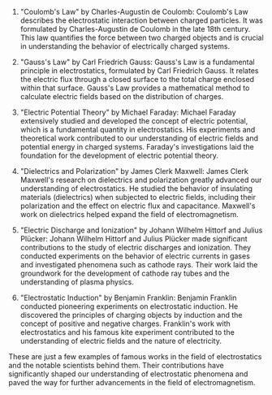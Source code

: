 1. "Coulomb's Law" by Charles-Augustin de Coulomb:
   Coulomb's Law describes the electrostatic interaction between charged particles. It was formulated by Charles-Augustin de Coulomb in the late 18th century. This law quantifies the force between two charged objects and is crucial in understanding the behavior of electrically charged systems.

2. "Gauss's Law" by Carl Friedrich Gauss:
   Gauss's Law is a fundamental principle in electrostatics, formulated by Carl Friedrich Gauss. It relates the electric flux through a closed surface to the total charge enclosed within that surface. Gauss's Law provides a mathematical method to calculate electric fields based on the distribution of charges.

3. "Electric Potential Theory" by Michael Faraday:
   Michael Faraday extensively studied and developed the concept of electric potential, which is a fundamental quantity in electrostatics. His experiments and theoretical work contributed to our understanding of electric fields and potential energy in charged systems. Faraday's investigations laid the foundation for the development of electric potential theory.

4. "Dielectrics and Polarization" by James Clerk Maxwell:
   James Clerk Maxwell's research on dielectrics and polarization greatly advanced our understanding of electrostatics. He studied the behavior of insulating materials (dielectrics) when subjected to electric fields, including their polarization and the effect on electric flux and capacitance. Maxwell's work on dielectrics helped expand the field of electromagnetism.

5. "Electric Discharge and Ionization" by Johann Wilhelm Hittorf and Julius Plücker:
   Johann Wilhelm Hittorf and Julius Plücker made significant contributions to the study of electric discharges and ionization. They conducted experiments on the behavior of electric currents in gases and investigated phenomena such as cathode rays. Their work laid the groundwork for the development of cathode ray tubes and the understanding of plasma physics.

6. "Electrostatic Induction" by Benjamin Franklin:
   Benjamin Franklin conducted pioneering experiments on electrostatic induction. He discovered the principles of charging objects by induction and the concept of positive and negative charges. Franklin's work with electrostatics and his famous kite experiment contributed to the understanding of electric fields and the nature of electricity.

These are just a few examples of famous works in the field of electrostatics and the notable scientists behind them. Their contributions have significantly shaped our understanding of electrostatic phenomena and paved the way for further advancements in the field of electromagnetism.
